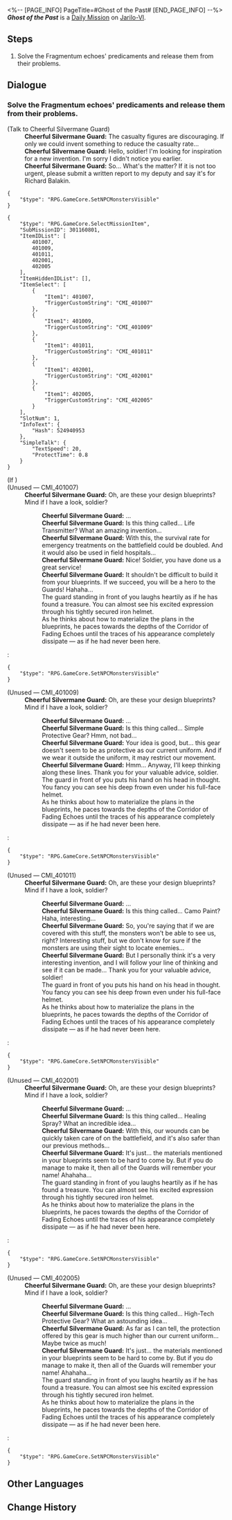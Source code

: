 <%-- [PAGE_INFO]
PageTitle=#Ghost of the Past#
[END_PAGE_INFO] --%>
{{Stub|Dialogue.}}
{{Mission Infobox
|id            = 3011608
|title         = 
|image         = <!--Mission Ghost of the Past.png-->
|type          = Daily
|event_name    = 
|chapter       = 
|requirements  = {{subst:void|<!--Unknown: {"Type":"Manual"}-->}}
|summary       = <!--official mission summary from Fate's Atlas-->
|characters    = Cheerful Silvermane Guard; Trailblazer
|startLocation = [[Jarilo-VI]] - [[Corridor of Fading Echoes]]
|world         = Jarilo-VI
|area          = Corridor of Fading Echoes
|prev          = 
|next          = 
|rewards       = Credit*5,000
}}
'''''Ghost of the Past''''' is a [[Daily Mission]] on [[Jarilo-VI]].

==Steps==
# Solve the Fragmentum echoes' predicaments and release them from their problems.

<!--
==Gameplay Notes==

--><!--
==Trial Character==

-->
==Dialogue==
{{Stub Dialogue}}

===Solve the Fragmentum echoes' predicaments and release them from their problems.{{subst:void|<!--301160801-->}}===
{{Mission Description|type=daily|location=Corridor of Fading Echoes|Some Silvermane Guard patrols spotted illusory echoes in the Fragmentum who are stuck inside due to unfinished businesses. Help them.<br />The cheerful Silvermane Guard seems to be concerned about his duties...}}
{{Dialogue Start}}

;(Talk to Cheerful Silvermane Guard)
:'''Cheerful Silvermane Guard:''' The casualty figures are discouraging. If only we could invent something to reduce the casualty rate...
:'''Cheerful Silvermane Guard:''' Hello, soldier! I'm looking for inspiration for a new invention. I'm sorry I didn't notice you earlier.
:'''Cheerful Silvermane Guard:''' So... What's the matter? If it is not too urgent, please submit a written report to my deputy and say it's for Richard Balakin.
<pre>{
	"$type": "RPG.GameCore.SetNPCMonstersVisible"
}</pre>
<pre>{
	"$type": "RPG.GameCore.SelectMissionItem",
	"SubMissionID": 301160801,
	"ItemIDList": [
		401007,
		401009,
		401011,
		402001,
		402005
	],
	"ItemHiddenIDList": [],
	"ItemSelect": [
		{
			"Item1": 401007,
			"TriggerCustomString": "CMI_401007"
		},
		{
			"Item1": 401009,
			"TriggerCustomString": "CMI_401009"
		},
		{
			"Item1": 401011,
			"TriggerCustomString": "CMI_401011"
		},
		{
			"Item1": 402001,
			"TriggerCustomString": "CMI_402001"
		},
		{
			"Item1": 402005,
			"TriggerCustomString": "CMI_402005"
		}
	],
	"SlotNum": 1,
	"InfoText": {
		"Hash": 524940953
	},
	"SimpleTalk": {
		"TextSpeed": 20,
		"ProtectTime": 0.8
	}
}</pre>
;(If {{cx}}<!--SubMission Finish: 301160801-->)
;(Unused &mdash; CMI_401007)
:'''Cheerful Silvermane Guard:''' Oh, are these your design blueprints? Mind if I have a look, soldier?
::'''Cheerful Silvermane Guard:''' ...
::'''Cheerful Silvermane Guard:''' Is this thing called... Life Transmitter? What an amazing invention...
::'''Cheerful Silvermane Guard:''' With this, the survival rate for emergency treatments on the battlefield could be doubled. And it would also be used in field hospitals...
::'''Cheerful Silvermane Guard:''' Nice! Soldier, you have done us a great service!
::'''Cheerful Silvermane Guard:''' It shouldn't be difficult to build it from your blueprints. If we succeed, you will be a hero to the Guards! Hahaha...
::The guard standing in front of you laughs heartily as if he has found a treasure. You can almost see his excited expression through his tightly secured iron helmet.
::As he thinks about how to materialize the plans in the blueprints, he paces towards the depths of the Corridor of Fading Echoes until the traces of his appearance completely dissipate &mdash; as if he had never been here.
:<pre>{
	"$type": "RPG.GameCore.SetNPCMonstersVisible"
}</pre>

;(Unused &mdash; CMI_401009)
:'''Cheerful Silvermane Guard:''' Oh, are these your design blueprints? Mind if I have a look, soldier?
::'''Cheerful Silvermane Guard:''' ...
::'''Cheerful Silvermane Guard:''' Is this thing called... Simple Protective Gear? Hmm, not bad...
::'''Cheerful Silvermane Guard:''' Your idea is good, but... this gear doesn't seem to be as protective as our current uniform. And if we wear it outside the uniform, it may restrict our movement.
::'''Cheerful Silvermane Guard:''' Hmm... Anyway, I'll keep thinking along these lines. Thank you for your valuable advice, soldier.
::The guard in front of you puts his hand on his head in thought. You fancy you can see his deep frown even under his full-face helmet.
::As he thinks about how to materialize the plans in the blueprints, he paces towards the depths of the Corridor of Fading Echoes until the traces of his appearance completely dissipate &mdash; as if he had never been here.
:<pre>{
	"$type": "RPG.GameCore.SetNPCMonstersVisible"
}</pre>

;(Unused &mdash; CMI_401011)
:'''Cheerful Silvermane Guard:''' Oh, are these your design blueprints? Mind if I have a look, soldier?
::'''Cheerful Silvermane Guard:''' ...
::'''Cheerful Silvermane Guard:''' Is this thing called... Camo Paint? Haha, interesting...
::'''Cheerful Silvermane Guard:''' So, you're saying that if we are covered with this stuff, the monsters won't be able to see us, right? Interesting stuff, but we don't know for sure if the monsters are using their sight to locate enemies...
::'''Cheerful Silvermane Guard:''' But I personally think it's a very interesting invention, and I will follow your line of thinking and see if it can be made... Thank you for your valuable advice, soldier!
::The guard in front of you puts his hand on his head in thought. You fancy you can see his deep frown even under his full-face helmet.
::As he thinks about how to materialize the plans in the blueprints, he paces towards the depths of the Corridor of Fading Echoes until the traces of his appearance completely dissipate &mdash; as if he had never been here.
:<pre>{
	"$type": "RPG.GameCore.SetNPCMonstersVisible"
}</pre>

;(Unused &mdash; CMI_402001)
:'''Cheerful Silvermane Guard:''' Oh, are these your design blueprints? Mind if I have a look, soldier?
::'''Cheerful Silvermane Guard:''' ...
::'''Cheerful Silvermane Guard:''' Is this thing called... Healing Spray? What an incredible idea...
::'''Cheerful Silvermane Guard:''' With this, our wounds can be quickly taken care of on the battlefield, and it's also safer than our previous methods...
::'''Cheerful Silvermane Guard:''' It's just... the materials mentioned in your blueprints seem to be hard to come by. But if you do manage to make it, then all of the Guards will remember your name! Ahahaha...
::The guard standing in front of you laughs heartily as if he has found a treasure. You can almost see his excited expression through his tightly secured iron helmet.
::As he thinks about how to materialize the plans in the blueprints, he paces towards the depths of the Corridor of Fading Echoes until the traces of his appearance completely dissipate &mdash; as if he had never been here.
:<pre>{
	"$type": "RPG.GameCore.SetNPCMonstersVisible"
}</pre>

;(Unused &mdash; CMI_402005)
:'''Cheerful Silvermane Guard:''' Oh, are these your design blueprints? Mind if I have a look, soldier?
::'''Cheerful Silvermane Guard:''' ...
::'''Cheerful Silvermane Guard:''' Is this thing called... High-Tech Protective Gear? What an astounding idea...
::'''Cheerful Silvermane Guard:''' As far as I can tell, the protection offered by this gear is much higher than our current uniform... Maybe twice as much!
::'''Cheerful Silvermane Guard:''' It's just... the materials mentioned in your blueprints seem to be hard to come by. But if you do manage to make it, then all of the Guards will remember your name! Ahahaha...
::The guard standing in front of you laughs heartily as if he has found a treasure. You can almost see his excited expression through his tightly secured iron helmet.
::As he thinks about how to materialize the plans in the blueprints, he paces towards the depths of the Corridor of Fading Echoes until the traces of his appearance completely dissipate &mdash; as if he had never been here.
:<pre>{
	"$type": "RPG.GameCore.SetNPCMonstersVisible"
}</pre>
{{Dialogue End}}

==Other Languages==
{{Other Languages
|en   = Ghost of the Past
|zhs  = 过去之灵
|zht  = 過去之靈
|ja   = 過去の霊
|ko   = 과거의 영혼
|es   = Un fantasma del pasado
|fr   = Fantôme du passé
|ru   = Призрак прошлого
|th   = วิญญาณจากอดีต
|vi   = Linh Hồn Xưa Cũ
|de   = Geist aus der Vergangenheit
|id   = Hantu dari Masa Lalu
|pt   = Fantasma do Passado
}}

==Change History==
{{Change History|1.0}}
